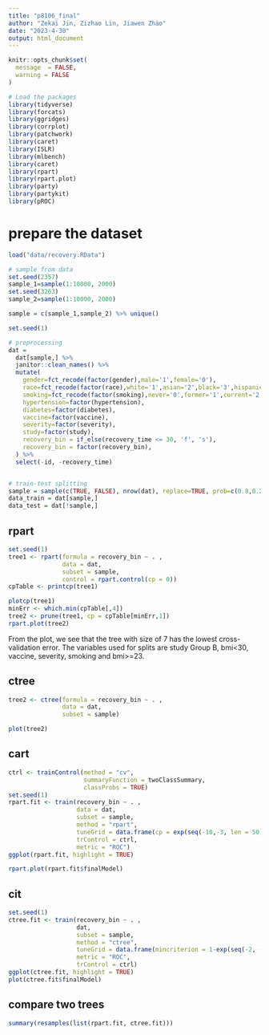 ```yaml
---
title: "p8106_final"
author: "Zekai Jin, Zizhao Lin, Jiawen Zhao"
date: "2023-4-30"
output: html_document
---
```



```r
knitr::opts_chunk$set(
  message  = FALSE,
  warning = FALSE
)
```


```r
# Load the packages
library(tidyverse)
library(forcats)
library(ggridges)
library(corrplot)
library(patchwork)
library(caret)
library(ISLR)
library(mlbench)
library(caret)
library(rpart)
library(rpart.plot)
library(party)
library(partykit)
library(pROC)
```
# prepare the dataset

```r
load("data/recovery.RData")

# sample from data
set.seed(2357) 
sample_1=sample(1:10000, 2000)
set.seed(3263) 
sample_2=sample(1:10000, 2000)

sample = c(sample_1,sample_2) %>% unique()

set.seed(1)

# preprocessing
dat = 
  dat[sample,] %>%
  janitor::clean_names() %>%
  mutate(
    gender=fct_recode(factor(gender),male='1',female='0'),
    race=fct_recode(factor(race),white='1',asian='2',black='3',hispanic='4'),
    smoking=fct_recode(factor(smoking),never='0',former='1',current='2'),
    hypertension=factor(hypertension),
    diabetes=factor(diabetes),
    vaccine=factor(vaccine),
    severity=factor(severity),
    study=factor(study),
    recovery_bin = if_else(recovery_time <= 30, 'f', 's'), 
    recovery_bin = factor(recovery_bin),
  ) %>%
  select(-id, -recovery_time)


# train-test splitting
sample = sample(c(TRUE, FALSE), nrow(dat), replace=TRUE, prob=c(0.8,0.2))
data_train = dat[sample,]
data_test = dat[!sample,]


```


## rpart

```r
set.seed(1)
tree1 <- rpart(formula = recovery_bin ~ . ,
               data = dat,
               subset = sample,
               control = rpart.control(cp = 0))
cpTable <- printcp(tree1)

plotcp(tree1)
minErr <- which.min(cpTable[,4])
tree2 <- prune(tree1, cp = cpTable[minErr,1])
rpart.plot(tree2)
```

From the plot, we see that the tree with size of 7 has the lowest cross-validation error. The variables used for splits are study Group B, bmi<30, vaccine, severity, smoking and bmi>=23.

## ctree

```r
tree2 <- ctree(formula = recovery_bin ~ . , 
               data = dat,
               subset = sample)

plot(tree2)
```


## cart

```r
ctrl <- trainControl(method = "cv", 
                     summaryFunction = twoClassSummary,
                     classProbs = TRUE)
set.seed(1)
rpart.fit <- train(recovery_bin ~ . ,
                   data = dat,
                   subset = sample,
                   method = "rpart",
                   tuneGrid = data.frame(cp = exp(seq(-10,-3, len = 50))),
                   trControl = ctrl,
                   metric = "ROC")
ggplot(rpart.fit, highlight = TRUE)

```

```r
rpart.plot(rpart.fit$finalModel)

```

## cit
```r
set.seed(1)
ctree.fit <- train(recovery_bin ~ . , 
                   dat,
                   subset = sample,
                   method = "ctree",
                   tuneGrid = data.frame(mincriterion = 1-exp(seq(-2, -1, length = 50))),
                   metric = "ROC",
                   trControl = ctrl)
ggplot(ctree.fit, highlight = TRUE)
plot(ctree.fit$finalModel)
```


## compare two trees
```r
summary(resamples(list(rpart.fit, ctree.fit)))
```



